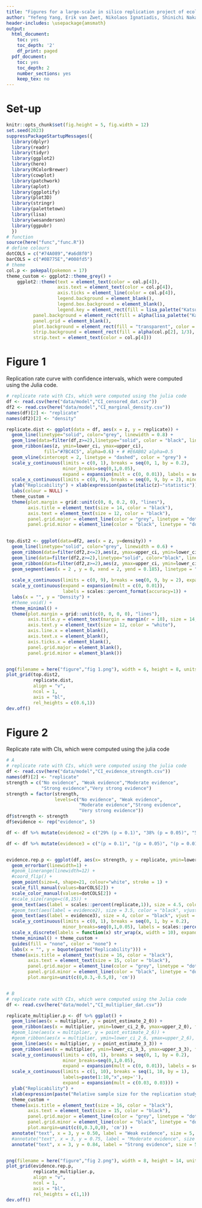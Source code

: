 ---
title: "Figures for a large-scale in silico replication project of ecological and evolutionary studies"
author: "Yefeng Yang, Erik van Zwet, Nikolaos Ignatiadis, Shinichi Nakagawa"
header-includes: \usepackage{amsmath}
output:
  html_document:
    toc: yes
    toc_depth: '2'
    df_print: paged
  pdf_document:
    toc: yes
    toc_depth: 2
    number_sections: yes
    keep_tex: no
---

# Set-up

```{r, warning=FALSE, echo=TRUE}
knitr::opts_chunk$set(fig.height = 5, fig.width = 12)
set.seed(2023)
suppressPackageStartupMessages({
  library(dplyr)
  library(readr)
  library(tidyr) 
  library(ggplot2)
  library(here)
  library(RColorBrewer)
  library(cowplot)
  library(patchwork)
  library(aplot)
  library(ggplotify) 
  library(plot3D)
  library(stringr)
  library(palettetown)
  library(lisa)
  library(wesanderson)
  library(ggpubr)
  })
# function
source(here("func","func.R"))
# define colours
dotCOLS = c("#74A089","#a6d8f0")
barCOLS = c("#0B775E","#008fd5")
# theme
col.p <- pokepal(pokemon = 17)
theme_custom <- ggplot2::theme_grey() +
    ggplot2::theme(text = element_text(color = col.p[4]),
                   axis.text = element_text(color = col.p[4]),
                   axis.ticks = element_line(color = col.p[4]),
                   legend.background = element_blank(),
                   legend.box.background = element_blank(),
                   legend.key = element_rect(fill = lisa_palette("KatsushikaHokusai")[5]),
          panel.background = element_rect(fill = alpha(lisa_palette("KatsushikaHokusai")[5],0.7), color = lisa_palette("KatsushikaHokusai")[5]),
          panel.grid = element_blank(),
          plot.background = element_rect(fill = "transparent", color = "transparent"),
          strip.background = element_rect(fill = alpha(col.p[2], 1/3), color = "transparent"),
          strip.text = element_text(color = col.p[4]))
```


# Figure 1

Replication rate curve with confidence intervals, which were computed using the Julia code.

```{r}
# replicate rate with CIs, which were computed using the julia code
df <- read.csv(here("data/model","CI_censored_dat.csv"))
df2 <- read.csv(here("data/model","CI_marginal_density.csv"))
names(df)[2] <- "replicate"
names(df2)[2] <- "density"

replicate.dist <- ggplot(data = df, aes(x = z, y = replicate)) +
  geom_line(linetype="solid", color="grey", linewidth = 0.8) +
  geom_line(data=filter(df,z>=2),linetype="solid", color = "black", linewidth = 0.8) + #  
  geom_ribbon(aes(z, ymin=lower_ci, ymax=upper_ci), 
              fill="#7BC4C5", alpha=0.6) + # #E6AB02 alpha=0.5
  geom_vline(xintercept = 2, linetype = "dashed", color = "grey") + 
  scale_y_continuous(limits = c(0, 1), breaks = seq(0, 1, by = 0.2),
                     minor_breaks=seq(0,1,0.05), 
                     expand = expansion(mult = c(0, 0.01)), labels = scales::percent_format(accuracy=1)) +
  scale_x_continuous(limits = c(0, 9), breaks = seq(0, 9, by = 2), minor_breaks=seq(0,9,1), expand = expansion(mult = c(0, 0))) + # 0.025
  ylab("Replicability") + xlab(expression(paste(italic(z)~"statistic"))) +
  labs(colour = NULL) + 
  theme_custom + 
  theme(plot.margin = grid::unit(c(0, 0, 0.2, 0), "lines"),
        axis.title = element_text(size = 14, color = "black"),
        axis.text = element_text(size = 12, color = "black"),
        panel.grid.major = element_line(color = "grey", linetype = "dotted"),
        panel.grid.minor = element_line(color = "black", linetype = "dotted"))
      

top.dist2 <- ggplot(data=df2, aes(x = z, y=density)) +
  geom_line(linetype="solid", color="grey", linewidth = 0.6) +
  geom_ribbon(data=filter(df2,z<=2),aes(z, ymax=upper_ci, ymin=lower_ci), fill="grey", alpha = 0.6) + 
  geom_line(data=filter(df2,z>=2),linetype="solid", color="black", linewidth = 0.8) +
  geom_ribbon(data=filter(df2,z>=2),aes(z, ymax=upper_ci, ymin=lower_ci), fill="#7BC4C5", alpha = 0.6) + # #E7298A
  geom_segment(aes(x = 2 , y = 0, xend = 2, yend = 0.185), linetype = "dashed", color = "grey") + 
  
  scale_x_continuous(limits = c(0, 9), breaks = seq(0, 9, by = 2), expand = expansion(mult = c(0, 0))) + 
  scale_y_continuous(expand = expansion(mult = c(0, 0.01)),
                     labels = scales::percent_format(accuracy=1)) + 
  labs(x = "", y = "Density") + 
  #theme_void() +
  theme_minimal() +
  theme(plot.margin = grid::unit(c(0, 0, 0, 0), "lines"),
        axis.title.y = element_text(margin = margin(r = 10), size = 14, color = "black"),
        axis.text.y = element_text(size = 12, color = "white"),
        axis.line.x = element_blank(),  
        axis.text.x = element_blank(),
        axis.ticks.x = element_blank(),
        panel.grid.major = element_blank(),
        panel.grid.minor = element_blank())


png(filename = here("figure","fig 1.png"), width = 6, height = 8, units = "in", type = "windows", res = 400)
plot_grid(top.dist2,
          replicate.dist,
          align = "v",
          ncol = 1,
          axis = "bl", 
          rel_heights = c(0.6,1))
dev.off()
```


# Figure 2

Replicate rate with CIs, which were computed using the julia code

```{r}
# A
# replicate rate with CIs, which were computed using the julia code
df <- read.csv(here("data/model","CI_evidence_strength.csv"))
names(df)[2] <- "replicate"
strength = c("No evidence", "Weak evidence","Moderate evidence",
             "Strong evidence","Very strong evidence")
strength = factor(strength,
                  levels=c("No evidence", "Weak evidence",
                           "Moderate evidence","Strong evidence",
                           "Very strong evidence"))
df$strength <- strength
df$evidence <- rep("evidence", 5)

df <- df %>% mutate(evidence2 = c("29% (p = 0.1)", "38% (p = 0.05)", "55% (p = 0.01)", "74% (p = 0.001)", "85% (p = 0.0001)"))

df <- df %>% mutate(evidence3 = c("(p = 0.1)", "(p = 0.05)", "(p = 0.01)", "(p = 0.001)", "(p = 0.0001)"))


evidence.rep.p <- ggplot(df, aes(x= strength, y = replicate, ymin=lower_ci, ymax=upper_ci, color = evidence, fill = evidence)) + 
  geom_errorbar(linewidth=1) + 
  #geom_linerange(linewidth=12) + 
  #coord_flip() +
  geom_point(size=4, shape=21, colour="white", stroke = 1) +
  scale_fill_manual(values=barCOLS[2]) +
  scale_color_manual(values=dotCOLS[2]) +
  #scale_size(range=c(8,15)) +
  geom_text(aes(label = scales::percent(replicate,1)), size = 4.5, color = "black", vjust = -2.5) + # #A6761D
  #geom_text(aes(label = evidence2), size = 3.5, color = "black", vjust = -3) + # #A6761D
  geom_text(aes(label = evidence3), size = 4, color = "black", vjust = 4.5) + 
  scale_y_continuous(limits = c(0, 1), breaks = seq(0, 1, by = 0.2),
                     minor_breaks=seq(0,1,0.05), labels = scales::percent_format(accuracy=1)) + # expand = expansion(mult = c(0, 0)),
  scale_x_discrete(labels = function(x) str_wrap(x, width = 10), expand = expansion(mult = c(0.03, 0.03))) + 
  theme_minimal() + theme_custom +
  guides(fill = "none", color = "none") +
  labs(x = "", y = bquote(paste("Replicability"))) +
  theme(axis.title = element_text(size = 16, color = "black"),
        axis.text = element_text(size = 15, color = "black"),
        panel.grid.major = element_line(color = "grey", linetype = "dotted"),
        panel.grid.minor = element_line(color = "black", linetype = "dotted"),
        plot.margin=unit(c(0,0.3,-0.5,0), 'cm'))


# B
# replicate rate with CIs, which were computed using the Julia code
df <- read.csv(here("data/model","CI_multiplier_dat.csv"))

replicate_multiplier.p <- df %>% ggplot() +
  geom_line(aes(x = multiplier, y = point_estimate_2_0)) + 
  geom_ribbon(aes(x = multiplier, ymin=lower_ci_2_0, ymax=upper_2_0), fill="#F9D5DD", alpha=0.8) + # #1B9E77
  #geom_line(aes(x = multiplier, y = point_estimate_2_6)) + 
  #geom_ribbon(aes(x = multiplier, ymin=lower_ci_2_6, ymax=upper_2_6), fill="#E7298A", alpha=0.5) +
  geom_line(aes(x = multiplier, y = point_estimate_3_3)) + 
  geom_ribbon(aes(x = multiplier, ymin=lower_ci_3_3, ymax=upper_3_3), fill="#E3738B", alpha=0.8) + # #D95F02
  scale_y_continuous(limits = c(0, 1), breaks = seq(0, 1, by = 0.2),
                     minor_breaks=seq(0,1,0.05), 
                     expand = expansion(mult = c(0, 0.01)), labels = scales::percent_format(accuracy=1)) +
  scale_x_continuous(limits = c(1, 10), breaks = seq(1, 10, by = 1),
                     labels=paste(1:10,"x",sep=''),
                     expand = expansion(mult = c(0.03, 0.03))) + 
  ylab("Replicability") + 
  xlab(expression(paste("Relative sample size for the replication study"))) +
  theme_custom + 
  theme(axis.title = element_text(size = 16, color = "black"),
        axis.text = element_text(size = 15, color = "black"),
        panel.grid.major = element_line(color = "grey", linetype = "dotted"),
        panel.grid.minor = element_line(color = "black", linetype = "dotted"),
        plot.margin=unit(c(0,0.3,0,0), 'cm')) +
  annotate("text", x = 3, y = 0.50, label = "Weak evidence", size = 5, color = "black") + # #A6761D
  #annotate("text", x = 3, y = 0.75, label = "Moderate evidence", size = 4, color = "#A6761D") +
  annotate("text", x = 3, y = 0.84, label = "Strong evidence", size = 5, color =  "black")


png(filename = here("figure","fig 2.png"), width = 8, height = 14, units = "in", type = "windows", res = 400)
plot_grid(evidence.rep.p,
          replicate_multiplier.p,
          align = "v",
          ncol = 1,
          axis = "bl", 
          rel_heights = c(1,1))
dev.off()
```



